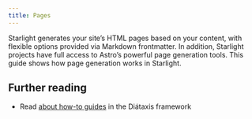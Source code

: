 ```yaml
---
title: Pages
---
```


Starlight generates your site’s HTML pages based on your content, with flexible options provided via Markdown frontmatter. In addition, Starlight projects have full access to Astro’s powerful page generation tools. This guide shows how page generation works in Starlight.

## Further reading

- Read [about how-to guides](https://diataxis.fr/how-to-guides/) in the Diátaxis framework

